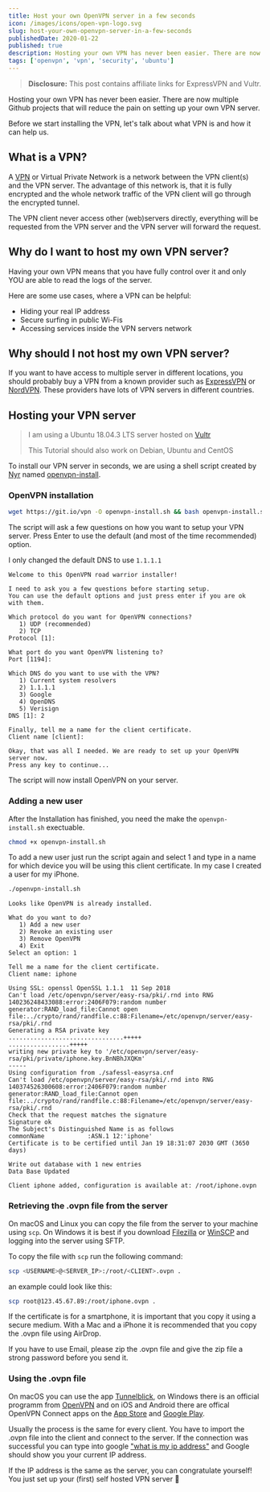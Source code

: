 ```yaml
---
title: Host your own OpenVPN server in a few seconds
icon: /images/icons/open-vpn-logo.svg
slug: host-your-own-openvpn-server-in-a-few-seconds
publishedDate: 2020-01-22
published: true
description: Hosting your own VPN has never been easier. There are now multiple Github projects that will reduce the pain on setting up your own VPN server.
tags: ['openvpn', 'vpn', 'security', 'ubuntu']
---
```


> **Disclosure:** This post contains affiliate links for ExpressVPN and Vultr.

Hosting your own VPN has never been easier. There are now multiple Github projects that will reduce the pain on setting up your own VPN server.

Before we start installing the VPN, let's talk about what VPN is and how it can help us.

## What is a VPN?

A [VPN](https://en.wikipedia.org/wiki/Virtual_private_network) or Virtual Private Network is a network between the VPN client(s) and the VPN server. The advantage
of this network is, that it is fully encrypted and the whole network traffic of the VPN client will go through the encrypted tunnel.

The VPN client never access other (web)servers directly, everything will be requested from the VPN server and the VPN server will
forward the request.

## Why do I want to host my own VPN server?

Having your own VPN means that you have fully control over it and only YOU are able to
read the logs of the server.

Here are some use cases, where a VPN can be helpful:

- Hiding your real IP address
- Secure surfing in public Wi-Fis
- Accessing services inside the VPN servers network

## Why should I not host my own VPN server?

If you want to have access to multiple server in different locations, you should probably buy a VPN
from a known provider such as [ExpressVPN](https://s.phiilu.com/expressvpn) or [NordVPN](https://nordvpn.com/). These providers have lots of VPN servers
in different countries.

## Hosting your VPN server

> I am using a Ubuntu 18.04.3 LTS server hosted on [Vultr](https://www.vultr.com/?ref=8372363-6G)
>
> This Tutorial should also work on Debian, Ubuntu and CentOS

To install our VPN server in seconds, we are using a shell script created by [Nyr](https://github.com/Nyr) named [openvpn-install](https://github.com/Nyr/openvpn-install).

### OpenVPN installation

```bash
wget https://git.io/vpn -O openvpn-install.sh && bash openvpn-install.sh
```

The script will ask a few questions on how you want to setup your VPN server.
Press Enter to use the default (and most of the time recommended) option.

I only changed the default DNS to use `1.1.1.1`

```
Welcome to this OpenVPN road warrior installer!

I need to ask you a few questions before starting setup.
You can use the default options and just press enter if you are ok with them.

Which protocol do you want for OpenVPN connections?
   1) UDP (recommended)
   2) TCP
Protocol [1]:

What port do you want OpenVPN listening to?
Port [1194]:

Which DNS do you want to use with the VPN?
   1) Current system resolvers
   2) 1.1.1.1
   3) Google
   4) OpenDNS
   5) Verisign
DNS [1]: 2

Finally, tell me a name for the client certificate.
Client name [client]:

Okay, that was all I needed. We are ready to set up your OpenVPN server now.
Press any key to continue...
```

The script will now install OpenVPN on your server.

### Adding a new user

After the Installation has finished, you need the make the `openvpn-install.sh` exectuable.

```bash
chmod +x openvpn-install.sh
```

To add a new user just run the script again and select 1 and type in a name for which device you will be using this client certificate.
In my case I created a user for my iPhone.

```bash
./openvpn-install.sh
```

```
Looks like OpenVPN is already installed.

What do you want to do?
   1) Add a new user
   2) Revoke an existing user
   3) Remove OpenVPN
   4) Exit
Select an option: 1

Tell me a name for the client certificate.
Client name: iphone

Using SSL: openssl OpenSSL 1.1.1  11 Sep 2018
Can't load /etc/openvpn/server/easy-rsa/pki/.rnd into RNG
140236248433088:error:2406F079:random number generator:RAND_load_file:Cannot open file:../crypto/rand/randfile.c:88:Filename=/etc/openvpn/server/easy-rsa/pki/.rnd
Generating a RSA private key
................................+++++
.................+++++
writing new private key to '/etc/openvpn/server/easy-rsa/pki/private/iphone.key.BnNBhJXQKm'
-----
Using configuration from ./safessl-easyrsa.cnf
Can't load /etc/openvpn/server/easy-rsa/pki/.rnd into RNG
140374526300608:error:2406F079:random number generator:RAND_load_file:Cannot open file:../crypto/rand/randfile.c:88:Filename=/etc/openvpn/server/easy-rsa/pki/.rnd
Check that the request matches the signature
Signature ok
The Subject's Distinguished Name is as follows
commonName            :ASN.1 12:'iphone'
Certificate is to be certified until Jan 19 18:31:07 2030 GMT (3650 days)

Write out database with 1 new entries
Data Base Updated

Client iphone added, configuration is available at: /root/iphone.ovpn
```

### Retrieving the .ovpn file from the server

On macOS and Linux you can copy the file from the server to your machine using `scp`. On Windows it is best if you download [Filezilla](https://filezilla-project.org/) or
[WinSCP](https://winscp.net/eng/download.php) and logging into the server using SFTP.

To copy the file with `scp` run the following command:

```bash
scp <USERNAME>@<SERVER_IP>:/root/<CLIENT>.ovpn .
```

an example could look like this:

```bash
scp root@123.45.67.89:/root/iphone.ovpn .
```

If the certificate is for a smartphone, it is important that you copy it using a secure medium. With a Mac and a iPhone it is recommended that
you copy the .ovpn file using AirDrop.

If you have to use Email, please zip the .ovpn file and give the zip file a strong password before you send it.

### Using the .ovpn file

On macOS you can use the app [Tunnelblick](https://tunnelblick.net/), on Windows there is an official programm from [OpenVPN](https://openvpn.net/community-downloads/) and on iOS and Android there are offical OpenVPN Connect apps on the [App Store](https://apps.apple.com/app/openvpn-connect/id590379981) and [Google Play](https://play.google.com/store/apps/details?id=net.openvpn.openvpn).

Usually the process is the same for every client. You have to import the .ovpn file into the client and connect to the
server. If the connection was successful you can type into google ["what is my ip address"](https://www.google.com/search?q=what+is+my+ip+address) and Google should show you your
current IP address.

If the IP address is the same as the server, you can congratulate yourself! You just set up your (first) self hosted VPN server 🎉
